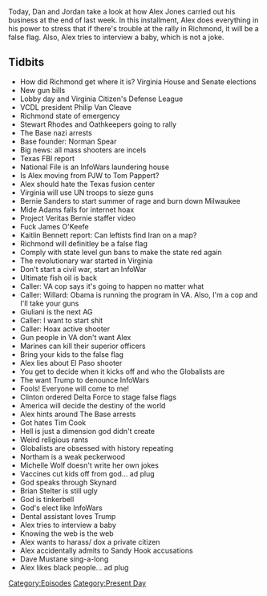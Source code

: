 {{DEFAULTSORT:
    #_EPISODE_0389:January 15-17, 2020
}}{{Episode
    | title             = January 15-17, 2020
    | caption           = [https://knowledgefight.libsyn.com/knowledge-fight-january-15-17-2020 Listen to this episode on Libsyn]
    | episodeNumber     = 389
    | length            = 03:00:11
    | airDate           = January 20, 2020
    | coverageStartDate = January 15, 2020
    | coverageEndDate   = January 17, 2020
    | episodeType       = [[:Category:Present Day|Present Day]]
    | appearance        = [[Philip Van Cleave]], [[Stewart Rhodes]], [[Norman Spear]], [[Tom Pappert]], [[Bernie Sanders]], [[Mike Adams]], [[James O'Keefe]], [[Kaitlin Bennett]], [[Rudy Giulianni]], [[Tim Cook]], [[Ralph Northam]], [[Michelle Wolf]], [[Brian Stelter]], [[Dave Mustane]]
    | oocDrop           = Put I am awake on my tombstone
    | previousEpisode   = [[388: January 12-13, 2020]]
    | nextEpisode       = [[390: Grab Bag Minisode]]
}}

{{Stub}}

Today, Dan and Jordan take a look at how Alex Jones carried out his business at the end of last week. In this installment, Alex does everything in his power to stress that if there's trouble at the rally in Richmond, it will be a false flag. Also, Alex tries to interview a baby, which is not a joke.

==Tidbits==

*How did Richmond get where it is? Virginia House and Senate elections
*New gun bills
*Lobby day and Virginia Citizen's Defense League
*VCDL president Philip Van Cleave
*Richmond state of emergency
*Stewart Rhodes and Oathkeepers going to rally
*The Base nazi arrests
*Base founder: Norman Spear
*Big news: all mass shooters are incels
*Texas FBI report
*National File is an InfoWars laundering house
*Is Alex moving from PJW to Tom Pappert?
*Alex should hate the Texas fusion center
*Virginia will use UN troops to sieze guns
*Bernie Sanders to start summer of rage and burn down Milwaukee
*Mide Adams falls for internet hoax
*Project Veritas Bernie staffer video
*Fuck James O'Keefe
*Kaitlin Bennett report: Can leftists find Iran on a map?
*Richmond will definitley be a false flag
*Comply with state level gun bans to make the state red again
*The revolutionary war started in Virginia
*Don't start a civil war, start an InfoWar
*Ultimate fish oil is back
*Caller: VA cop says it's going to happen no matter what
*Caller: Willard: Obama is running the program in VA. Also, I'm a cop and I'll take your guns
*Giuliani is the next AG
*Caller: I want to start shit
*Caller: Hoax active shooter
*Gun people in VA don't want Alex
*Marines can kill their superior officers
*Bring your kids to the false flag
*Alex lies about El Paso shooter
*You get to decide when it kicks off and who the Globalists are
*The want Trump to denounce InfoWars
*Fools! Everyone will come to me!
*Clinton ordered Delta Force to stage false flags
*America will decide the destiny of the world
*Alex hints around The Base arrests
*Got hates Tim Cook
*Hell is just a dimension god didn't create
*Weird religious rants
*Globalists are obsessed with history repeating
*Northam is a weak peckerwood
*Michelle Wolf doesn't write her own jokes
*Vaccines cut kids off from god... ad plug
*God speaks through Skynard
*Brian Stelter is still ugly
*God is tinkerbell
*God's elect like InfoWars
*Dental assistant loves Trump
*Alex tries to interview a baby
*Knowing the web is the web
*Alex wants to harass/ dox a private citizen
*Alex accidentally admits to Sandy Hook accusations
*Dave Mustane sing-a-long
*Alex likes black people... ad plug

[[Category:Episodes]]
[[Category:Present Day]]

